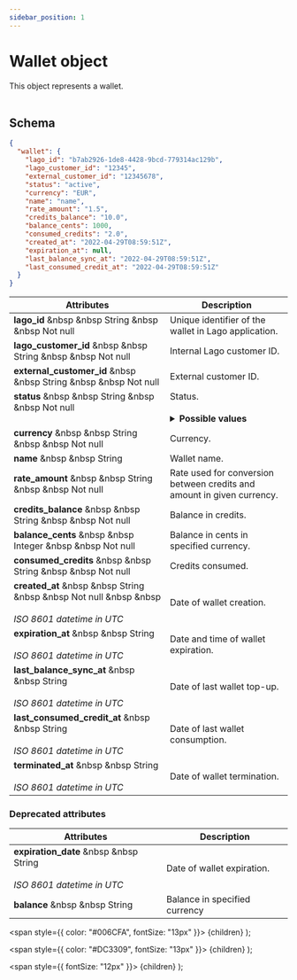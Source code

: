```yaml
---
sidebar_position: 1
---
```


# Wallet object

This object represents a wallet.<br></br>

## Schema

```json
{
  "wallet": {
    "lago_id": "b7ab2926-1de8-4428-9bcd-779314ac129b",
    "lago_customer_id": "12345",
    "external_customer_id": "12345678",
    "status": "active",
    "currency": "EUR",
    "name": "name",
    "rate_amount": "1.5",
    "credits_balance": "10.0",
    "balance_cents": 1000,
    "consumed_credits": "2.0",
    "created_at": "2022-04-29T08:59:51Z",
    "expiration_at": null,
    "last_balance_sync_at": "2022-04-29T08:59:51Z",
    "last_consumed_credit_at": "2022-04-29T08:59:51Z"
  }
}
```

| Attributes | Description |
| -----------| ----------- |
| **lago_id** &nbsp &nbsp <Type>String</Type> &nbsp &nbsp <NotNullable>Not null</NotNullable> | Unique identifier of the wallet in Lago application. |
| **lago_customer_id** &nbsp &nbsp <Type>String</Type> &nbsp &nbsp <NotNullable>Not null</NotNullable> | Internal Lago customer ID. |
| **external_customer_id** &nbsp &nbsp <Type>String</Type> &nbsp &nbsp <NotNullable>Not null</NotNullable> | External customer ID. |
| **status** &nbsp &nbsp <Type>String</Type> &nbsp &nbsp <NotNullable>Not null</NotNullable><br></br> | Status. <br></br> <details><summary>**Possible values**</summary><div>- `active`<br></br>- `terminated`<div></div></div></details> |
| **currency** &nbsp &nbsp <Type>String</Type> &nbsp &nbsp <NotNullable>Not null</NotNullable> | Currency. |
| **name** &nbsp &nbsp <Type>String</Type> | Wallet name. |
| **rate_amount** &nbsp &nbsp <Type>String</Type> &nbsp &nbsp <NotNullable>Not null</NotNullable> | Rate used for conversion between credits and amount in given currency. |
| **credits_balance** &nbsp &nbsp <Type>String</Type> &nbsp &nbsp <NotNullable>Not null</NotNullable> | Balance in credits. |
| **balance_cents** &nbsp &nbsp <Type>Integer</Type> &nbsp &nbsp <NotNullable>Not null</NotNullable> | Balance in cents in specified currency. |
| **consumed_credits** &nbsp &nbsp <Type>String</Type> &nbsp &nbsp <NotNullable>Not null</NotNullable> | Credits consumed. |
| **created_at** &nbsp &nbsp <Type>String</Type> &nbsp &nbsp <NotNullable>Not null</NotNullable> &nbsp &nbsp <br></br><Comment>*ISO 8601 datetime in UTC*</Comment> | Date of wallet creation. |
| **expiration_at** &nbsp &nbsp <Type>String</Type> <br></br><Comment>*ISO 8601 datetime in UTC*</Comment> | Date and time of wallet expiration. |
| **last_balance_sync_at** &nbsp &nbsp <Type>String</Type> <br></br><Comment>*ISO 8601 datetime in UTC*</Comment> | Date of last wallet top-up. |
| **last_consumed_credit_at** &nbsp &nbsp <Type>String</Type> <br></br><Comment>*ISO 8601 datetime in UTC*</Comment> | Date of last wallet consumption. |
| **terminated_at** &nbsp &nbsp <Type>String</Type> <br></br><Comment>*ISO 8601 datetime in UTC*</Comment> | Date of wallet termination. |

### Deprecated attributes

| Attributes | Description |
| -----------| ----------- |
| **expiration_date** &nbsp &nbsp <Type>String</Type> <br></br><Comment>*ISO 8601 datetime in UTC*</Comment> | Date of wallet expiration. |
| **balance** &nbsp &nbsp <Type>String</Type> | Balance in specified currency |

  <span
    style={{
      color: "#006CFA",
      fontSize: "13px"
    }}>
    {children}
  </span>
);

  <span
    style={{
      color: "#DC3309",
      fontSize: "13px"
    }}>
    {children}
  </span>
);

  <span
    style={{
      fontSize: "12px"
    }}>
    {children}
  </span>
);
